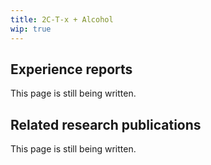---
title: 2C-T-x + Alcohol
wip: true
---

## Experience reports

This page is still being written.

## Related research publications

This page is still being written.

